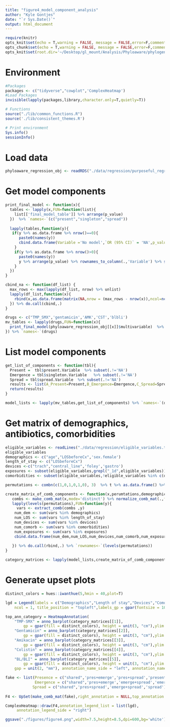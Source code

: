 ```yaml
---
title: "figure4_model_component_analysis"
author: "Kyle Gontjes"
date: "`r Sys.Date()`"
output: html_document
---
```


```r
require(knitr)
opts_knit$set(echo = T,warning = FALSE, message = FALSE,error=F,comment=NA) 
opts_chunk$set(echo = T,warning = FALSE, message = FALSE,error=F,comment=NA)
opts_knit$set(root.dir='~/Desktop/gl_mount/Analysis/Phyloaware/phylogenetic-resistance-ms/')
```
# Environment
```r
#Packages
packages <- c("tidyverse","cowplot",'ComplexHeatmap')   
#Load Packages
invisible(lapply(packages,library,character.only=T,quietly=T))

# Functions
source("./lib/common_functions.R")
source('./lib/consistent_themes.R')

# Print environment
Sys.info()
sessionInfo()
```

# Load data
```r
phyloaware_regression_obj <- readRDS("./data/regression/purposeful_regression_results.RDS")
```

# Get model components
```r
print_final_model <- function(x){
  tables <- lapply(x,FUN=function(list){
    list[['final_model_table']] %>% arrange(p_value)
  })  %>% `names<-`(c("present","singleton","spread")) 
  
  lapply(tables,function(y){
   if(y %>% as.data.frame %>% nrow()==0){
      paste0(names(y))
      cbind.data.frame(Variable ='No model',`OR (95% CI)` = 'NA',p_value ='NA')
    } 
    if(y %>% as.data.frame %>% nrow()>0){
      paste0(names(y))
      y %>% arrange(p_value) %>% rownames_to_column(.,'Variable') %>% select("Variable","OR (95% CI)","p_value")
    } 
  })
}

cbind_na <- function(df_list) { 
  max_rows <- max(lapply(df_list, nrow) %>% unlist) 
  lapply(df_list,function(x){
    rbind(x,as.data.frame(matrix(NA,nrow = (max_rows - nrow(x)),ncol=ncol(x))) %>% mutate_all(as.character) %>% `colnames<-`(c("Variable","OR (95% CI)","p_value")))
  }) %>% do.call(cbind,.)
}
```

```r
drugs <- c("TMP_SMX",'gentamicin','AMK','CST','blbli')
mv_tables <- lapply(drugs,FUN=function(x){
  print_final_model(phyloaware_regression_obj[[x]]$multivariable)  %>% cbind_na
}) %>% `names<-`(drugs)
```

# List model components
```r
get_list_of_components <- function(tbl){
  Present =  tbl$present.Variable  %>% subset(.!='NA')
  Emergence = tbl$singleton.Variable   %>% subset(.!='NA')
  Spread = tbl$spread.Variable  %>% subset(.!='NA')
  results <- list(A_Present=Present,B_Emergence=Emergence,C_Spread=Spread)
  return(results)
}

model_lists <- lapply(mv_tables,get_list_of_components) %>% `names<-`(drugs)
```

# Get matrix of demographics, antibiotics, comorbidities
```r
eligible_variables <- readLines("./data/regression/eligible_variables.txt")
eligible_variables
demographics <- c("age","LOSbeforeCx",'sex.female')
length_of_stay <- c("LOSbeforeCx")
devices <-c("trach","central_line",'foley','gastro')
exposures <- subset(eligible_variables,grepl("_1d",eligible_variables))
comorbidities <- subset(eligible_variables,!eligible_variables %in% c(demographics,length_of_stay,devices,exposures))

permutations <- combn(c(1,0,1,0,1,0), 3)  %>% t %>% as.data.frame() %>% distinct() %>% subset(rowSums(.)>0)   %>% apply(.,1,paste0,collapse='') %>% as.character()  %>% sort %>% factor(.,levels = c('111','110','101','011','100','010','001')) 

create_matrix_of_comb_components <- function(x,perumtations,demographics,length_of_stay,devices,comorbidities,exposures){
   combs <- make_comb_mat(x,mode='distinct') %>% normalize_comb_mat(.,full_comb_sets = T)
   lapply(levels(permutations),FUN=function(y){
     vars <- extract_comb(combs ,y)
    num_dem <- sum(vars %in% demographics)
    num_LOS <- sum(vars %in% length_of_stay)
    num_devices <- sum(vars %in% devices)
    num_comorb <- sum(vars %in% comorbidities)
    num_exposures <- sum(vars %in% exposures)
    cbind.data.frame(num_dem,num_LOS,num_devices,num_comorb,num_exposures )
    
   }) %>% do.call(rbind,.) %>% `rownames<-`(levels(permutations))
}

category_matrices <- lapply(model_lists,create_matrix_of_comb_components,permutations,demographics,length_of_stay,devices,comorbidities,exposures) 
```


# Generate upset plots
```r
distinct_colors = hues::iwanthue(5,hmin = 40,plot=T)

lgd = Legend(labels = c("Demographics","Length of stay","Devices","Comorbidities","Antibiotic exposures"), legend_gp = gpar(fill = distinct_colors), title = "Variable category", 
    ncol = 1, title_position = "topleft",labels_gp = gpar(fontsize = 10),title_gp = gpar(fontsize=12,fontface="bold"))

top_ann_category = HeatmapAnnotation(
    "TMP-SMX" = anno_barplot(category_matrices[[1]], 
        gp = gpar(fill = distinct_colors), height = unit(3, "cm"),ylim = c(0,6),add_numbers = T,comb_order = c(1:7),numbers_rot=0), 
    "Gentamicin" = anno_barplot(category_matrices[[2]], 
        gp = gpar(fill = distinct_colors), height = unit(3, "cm"),ylim = c(0,6),add_numbers = T,comb_order = c(1:7),numbers_rot=0), 
    "Amikacin" = anno_barplot(category_matrices[[3]], 
        gp = gpar(fill = distinct_colors), height = unit(3, "cm"),ylim = c(0,6),add_numbers = T,comb_order = c(1:7),numbers_rot=0), 
    "Colistin" = anno_barplot(category_matrices[[4]], 
        gp = gpar(fill = distinct_colors), height = unit(3, "cm"),ylim = c(0,6),add_numbers = T,comb_order = c(1:7),numbers_rot=0), 
    "BL/BLI" = anno_barplot(category_matrices[[5]], 
        gp = gpar(fill = distinct_colors), height = unit(3, "cm"),ylim = c(0,6),add_numbers = T,comb_order = c(1:7),numbers_rot=0), 
    gap = unit(2, "mm"), annotation_name_side = "left", annotation_name_rot = 0,annotation_legend_param  = lgd)

fake <- list(Presence = c("shared",'pres+emerge','pres+spread','present'),
             Emergence = c("shared",'pres+emerge','emerge+spread','emergence'),
            Spread = c("shared",'pres+spread','emerge+spread','spread'))
 
F4 <- UpSet(make_comb_mat(fake),right_annotation = NULL,top_annotation = top_ann_category,comb_order = c(1:7), height = unit(4.5, "cm"))  

ComplexHeatmap::draw(F4,annotation_legend_list = list(lgd),
     annotation_legend_side = "right") 

ggsave("./figures/figure4.png",width=7.5,height=8.5,dpi=600,bg='white')  
```
